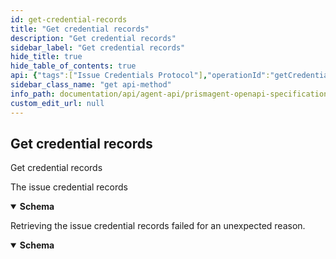 ```yaml
---
id: get-credential-records
title: "Get credential records"
description: "Get credential records"
sidebar_label: "Get credential records"
hide_title: true
hide_table_of_contents: true
api: {"tags":["Issue Credentials Protocol"],"operationId":"getCredentialRecords","responses":{"200":{"description":"The issue credential records","content":{"application/json":{"schema":{"description":"A collection of issue credential records","required":["items","offset","limit","count"],"properties":{"items":{"type":"array","items":{"description":"An issue credential record to store the state of the protocol execution","type":"object","allOf":[{"description":"A request to create a new \"issue credential record\"","required":["subjectId","claims"],"properties":{"schemaId":{"type":"string","description":"Identifier of the VC Schema associated with this object"},"subjectId":{"type":"string","description":"Subject DID of the verifiable credentials object","example":"did:prism:subjectofverifiablecredentials"},"validityPeriod":{"type":"number","description":"The validity period in seconds of the verifiable credential","example":3600},"claims":{"type":"object","description":"Claims that will be associated with given verifiable credentials","additionalProperties":{"type":"string"}},"automaticIssuance":{"type":"boolean","default":true},"awaitConfirmation":{"type":"boolean","default":true}}},{"type":"object","required":["recordId","createdAt","role","protocolState"],"properties":{"recordId":{"type":"string","format":"uuid"},"createdAt":{"type":"string","format":"date-time"},"updatedAt":{"type":"string","format":"date-time"},"role":{"type":"string","enum":["Issuer","Holder"]},"protocolState":{"type":"string","enum":["OfferPending","OfferSent","OfferReceived","RequestPending","RequestSent","RequestReceived","ProblemReportPending","ProblemReportSent","ProblemReportReceived","CredentialPending","CredentialSent","CredentialReceived"]},"publicationState":{"type":"string","enum":["PublicationPending","PublicationQueued","Published"]},"jwtCredential":{"type":"string"}}}]}},"offset":{"type":"integer"},"limit":{"type":"integer"},"count":{"type":"integer"}}}}}},"500":{"description":"Retrieving the issue credential records failed for an unexpected reason.","content":{"application/json":{"schema":{"type":"object","description":"An RFC-7807 compliant data structure for reporting errors to the client","required":["type","title","status","instance"],"properties":{"type":{"type":"string","description":"A URI reference that identifies the problem type.","example":"https://example.org/doc/#model-MalformedEmail"},"title":{"type":"string","example":"Malformed email","description":"A short, human-readable summary of the problem type. It does not\nchange from occurrence to occurrence of the problem."},"status":{"type":"integer","format":"int32","example":400,"description":"The HTTP status code for this occurrence of the problem."},"detail":{"type":"string","description":"A human-readable explanation specific to this occurrence of the problem.","example":"The received '{}à!è@!.b}' email does not conform to the email format"},"instance":{"type":"string","example":"/problems/d914e","description":"A URI reference that identifies the specific occurrence of the problem.\nIt may or may not yield further information if dereferenced."}}}}}}},"description":"Get credential records","method":"get","path":"/issue-credentials/records","servers":[{"url":"https://k8s-dev.atalaprism.io/prism-agent/"},{"url":"http://localhost/prism-agent"}],"security":[{"ApiKeyAuth":[]}],"securitySchemes":{"ApiKeyAuth":{"type":"apiKey","in":"header","name":"apikey"}},"info":{"title":"PrismAgent OpenAPI specification","description":"OpenAPI specification for Decentralized Identifiers (DID) Operations","version":"0.1.0","contact":{"name":"Core DID","email":"atala-coredid@iohk.io"}},"postman":{"name":"Get credential records","description":{"type":"text/plain"},"url":{"path":["issue-credentials","records"],"host":["{{baseUrl}}"],"query":[],"variable":[]},"header":[{"key":"Accept","value":"application/json"}],"method":"GET"}}
sidebar_class_name: "get api-method"
info_path: documentation/api/agent-api/prismagent-openapi-specification
custom_edit_url: null
---
```



## Get credential records



Get credential records

<div><ApiTabs><TabItem label={"200"} value={"200"}><div>

The issue credential records

</div><div><MimeTabs schemaType={"response"}><TabItem label={"application/json"} value={"application/json"}><SchemaTabs><TabItem label={"Schema"} value={"Schema"}><details style={{}} data-collapsed={false} open={true}><summary style={{"textAlign":"left"}}><strong>Schema</strong></summary><div style={{"textAlign":"left","marginLeft":"1rem"}}></div><ul style={{"marginLeft":"1rem"}}><SchemaItem collapsible={false} name={"items"} required={false} deprecated={undefined} schemaDescription={undefined} schemaName={"object[]"} qualifierMessage={undefined} defaultValue={undefined}></SchemaItem><SchemaItem collapsible={false} name={"offset"} required={false} deprecated={undefined} schemaDescription={undefined} schemaName={"integer"} qualifierMessage={undefined} defaultValue={undefined}></SchemaItem><SchemaItem collapsible={false} name={"limit"} required={false} deprecated={undefined} schemaDescription={undefined} schemaName={"integer"} qualifierMessage={undefined} defaultValue={undefined}></SchemaItem><SchemaItem collapsible={false} name={"count"} required={false} deprecated={undefined} schemaDescription={undefined} schemaName={"integer"} qualifierMessage={undefined} defaultValue={undefined}></SchemaItem></ul></details></TabItem><TabItem label={"Example (from schema)"} value={"Example (from schema)"}><ResponseSamples responseExample={"{\n  \"items\": [\n    {\n      \"schemaId\": \"string\",\n      \"subjectId\": \"did:prism:subjectofverifiablecredentials\",\n      \"validityPeriod\": 3600,\n      \"claims\": {},\n      \"automaticIssuance\": true,\n      \"awaitConfirmation\": true,\n      \"recordId\": \"3fa85f64-5717-4562-b3fc-2c963f66afa6\",\n      \"createdAt\": \"2023-02-01\",\n      \"updatedAt\": \"2023-02-01\",\n      \"role\": \"Issuer\",\n      \"protocolState\": \"OfferPending\",\n      \"publicationState\": \"PublicationPending\",\n      \"jwtCredential\": \"string\"\n    }\n  ],\n  \"offset\": 0,\n  \"limit\": 0,\n  \"count\": 0\n}"} language={"json"}></ResponseSamples></TabItem></SchemaTabs></TabItem></MimeTabs></div></TabItem><TabItem label={"500"} value={"500"}><div>

Retrieving the issue credential records failed for an unexpected reason.

</div><div><MimeTabs schemaType={"response"}><TabItem label={"application/json"} value={"application/json"}><SchemaTabs><TabItem label={"Schema"} value={"Schema"}><details style={{}} data-collapsed={false} open={true}><summary style={{"textAlign":"left"}}><strong>Schema</strong></summary><div style={{"textAlign":"left","marginLeft":"1rem"}}></div><ul style={{"marginLeft":"1rem"}}><SchemaItem collapsible={false} name={"type"} required={false} deprecated={undefined} schemaDescription={"A URI reference that identifies the problem type."} schemaName={"string"} qualifierMessage={undefined} defaultValue={undefined}></SchemaItem><SchemaItem collapsible={false} name={"title"} required={false} deprecated={undefined} schemaDescription={"A short, human-readable summary of the problem type. It does not\nchange from occurrence to occurrence of the problem."} schemaName={"string"} qualifierMessage={undefined} defaultValue={undefined}></SchemaItem><SchemaItem collapsible={false} name={"status"} required={false} deprecated={undefined} schemaDescription={"The HTTP status code for this occurrence of the problem."} schemaName={"int32"} qualifierMessage={undefined} defaultValue={undefined}></SchemaItem><SchemaItem collapsible={false} name={"detail"} required={false} deprecated={undefined} schemaDescription={"A human-readable explanation specific to this occurrence of the problem."} schemaName={"string"} qualifierMessage={undefined} defaultValue={undefined}></SchemaItem><SchemaItem collapsible={false} name={"instance"} required={false} deprecated={undefined} schemaDescription={"A URI reference that identifies the specific occurrence of the problem.\nIt may or may not yield further information if dereferenced."} schemaName={"string"} qualifierMessage={undefined} defaultValue={undefined}></SchemaItem></ul></details></TabItem><TabItem label={"Example (from schema)"} value={"Example (from schema)"}><ResponseSamples responseExample={"{\n  \"type\": \"https://example.org/doc/#model-MalformedEmail\",\n  \"title\": \"Malformed email\",\n  \"status\": 400,\n  \"detail\": \"The received '{}à!è@!.b}' email does not conform to the email format\",\n  \"instance\": \"/problems/d914e\"\n}"} language={"json"}></ResponseSamples></TabItem></SchemaTabs></TabItem></MimeTabs></div></TabItem></ApiTabs></div>
      